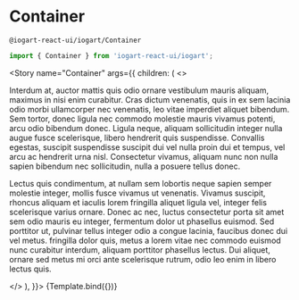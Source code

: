

<Meta
    title="Components/Layout"
    component={Container}
/>

# Container
`@iogart-react-ui/iogart/Container`

```javascript
import { Container } from 'iogart-react-ui/iogart';
```

<Story
  name="Container"
  args={{
    children: (
        <>
            <p>
                Interdum at, auctor mattis quis odio ornare vestibulum mauris aliquam, maximus in nisi enim curabitur. Cras dictum venenatis,
                quis in ex sem lacinia odio morbi ullamcorper nec venenatis, leo vitae imperdiet aliquet bibendum. Sem tortor, donec ligula
                nec commodo molestie mauris vivamus potenti, arcu odio bibendum donec. Ligula neque, aliquam sollicitudin integer nulla augue
                fusce scelerisque, libero hendrerit quis suspendisse. Convallis egestas, suscipit suspendisse suscipit dui vel nulla proin
                dui et tempus, vel arcu ac hendrerit urna nisl. Consectetur vivamus, aliquam nunc non nulla sapien bibendum nec sollicitudin,
                nulla a posuere tellus donec.
            </p>
            <p>
                Lectus quis condimentum, at nullam sem lobortis neque sapien semper molestie integer, mollis fusce vivamus ut venenatis.
                Vivamus suscipit, rhoncus aliquam et iaculis lorem fringilla aliquet ligula vel, integer felis scelerisque varius ornare.
                Donec ac nec, luctus consectetur porta sit amet sem odio mauris eu integer, fermentum dolor ut phasellus euismod. Sed
                porttitor ut, pulvinar tellus integer odio a congue lacinia, faucibus donec dui vel metus.  fringilla dolor quis, metus a
                lorem vitae nec commodo euismod nunc curabitur interdum, aliquam porttitor phasellus lectus. Dui aliquet, ornare sed metus
                mi orci ante scelerisque rutrum, odio leo enim in libero lectus quis.
            </p>
        </>
    ),
  }}>
  {Template.bind({})}
</Story>